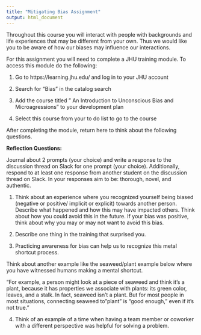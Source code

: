 ```yaml
---
title: "Mitigating Bias Assignment"
output: html_document
---
```


Throughout this course you will interact with people with backgrounds and life experiences that may be different from your own. Thus we would like you to be aware of how our biases may influence our interactions. 

For this assignment you will need to complete a JHU training module. To access this module do the following:

1) Go to https://learning.jhu.edu/ and log in to your JHU account

2) Search for "Bias" in the catalog search

3) Add the course titled " An Introduction to Unconscious Bias and Microagressions" to your development plan

4) Select this course from your to do list to go to the course


After completing the module, return here to think about the following questions. 

**Reflection Questions:**

Journal about 2 prompts (your choice) and write a response to the discussion thread on Slack for one prompt (your choice). Additionally, respond to at least one response from another student on the discussion thread on Slack. In your responses aim to be: thorough, novel, and authentic.


1) Think about an experience where you recognized yourself being biased (negative or positive/ implicit or explicit) towards another person. Describe what happened and how this may have impacted others.  Think about how you could avoid this in the future. If your bias was positive, think about why you may or may not want to avoid this bias.

2) Describe one thing in the training that surprised you.


3) Practicing awareness for bias can help us to recognize this metal shortcut process.

Think about another example like the seaweed/plant example below where you have witnessed humans making a mental shortcut.

“For example, a person might look at a piece of seaweed and think it’s a plant, because it has properties we associate with plants: its green color, leaves, and a stalk. In fact, seaweed isn’t a plant. But for most people in most situations, connecting seaweed to "plant" is “good enough,” even if it’s not true.”
 
4) Think of an example of a time when having a team member or coworker with a different perspective was helpful for solving a problem.
